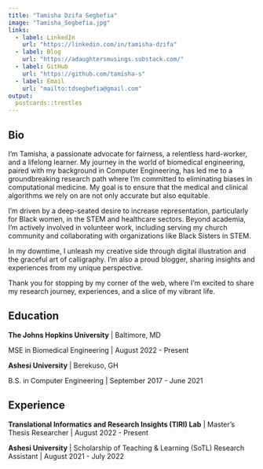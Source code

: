 ```yaml
---
title: "Tamisha Dzifa Segbefia"
image: "Tamisha_Segbefia.jpg"
links:
  - label: LinkedIn
    url: "https://linkedin.com/in/tamisha-dzifa"
  - label: Blog
    url: "https://adaughtersmusings.substack.com/"
  - label: GitHub
    url: "https://github.com/tamisha-s"
  - label: Email
    url: "mailto:tdsegbefia@gmail.com"
output:
  postcards::trestles
---
```

 
## Bio

I'm Tamisha, a passionate advocate for fairness, a relentless hard-worker, and a lifelong learner. My journey in the world of biomedical engineering, paired with my background in Computer Engineering, has led me to a groundbreaking research path where I'm committed to eliminating biases in computational medicine. My goal is to ensure that the medical and clinical algorithms we rely on are not only accurate but also equitable.

I'm driven by a deep-seated desire to increase representation, particularly for Black women, in the STEM and healthcare sectors. Beyond academia, I'm actively involved in volunteer work, including serving my church community and collaborating with organizations like Black Sisters in STEM.

In my downtime, I unleash my creative side through digital illustration and the graceful art of calligraphy. I'm also a proud blogger, sharing insights and experiences from my unique perspective.

Thank you for stopping by my corner of the web, where I'm excited to share my research journey, experiences, and a slice of my vibrant life.

## Education

**The Johns Hopkins University** | Baltimore, MD

MSE in Biomedical Engineering | August 2022 - Present

**Ashesi University** | Berekuso, GH

B.S. in Computer Engineering | September 2017 - June 2021

## Experience

**Translational Informatics and Research Insights (TIRI) Lab** | Master's Thesis Researcher | August 2022 - Present

**Ashesi University** | Scholarship of Teaching & Learning (SoTL) Research Assistant | August 2021 - July 2022